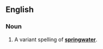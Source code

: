 ==English==
===Noun===
{{en-noun|sg=[[spring]] [[water]]|-}}

#A variant spelling of '''[[springwater]]'''.